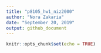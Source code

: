 ```yaml
---
title: "p8105_hw1_niz2000"
author: "Nora Zakaria"
date: "September 20, 2019"
output: github_document
---
```


```r
knitr::opts_chunk$set(echo = TRUE)
```
